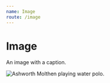 ```yaml
---
name: Image
route: /image
---
```



# Image

An image with a caption.

<PropsTable of={Image} />

<Playground>
  <Image url="http://dailybruin.com/images/2018/10/web.sp_.mwp_.nbk_.ADX_-640x461.jpg"
  caption="Freshman attacker Ashworth Molthen has registered 21 goals on the season, finding the back of the net in 13 of the 16 games so far this year for UCLA men’s water polo. UCLA is one of two teams remaining in the MPSF conference that remains undefeated."
  credit="Amy Dixon/Photo editor"
  alt="Ashworth Molthen playing water polo." 
  style={css`
          color: red;
        `}/>
</Playground>
